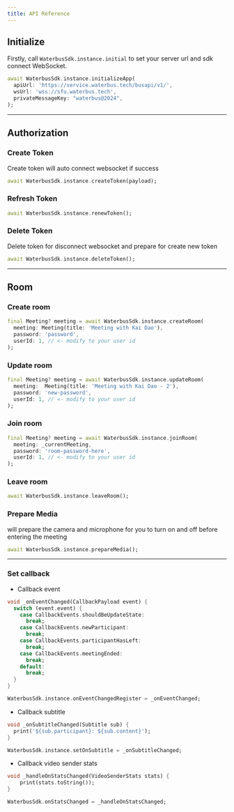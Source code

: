 ```yaml
---
title: API Reference
---
```


## Initialize

Firstly, call `WaterbusSdk.instance.initial` to set your server url and sdk connect WebSocket.

```dart
await WaterbusSdk.instance.initializeApp(
  apiUrl: 'https://service.waterbus.tech/busapi/v1/',
  wsUrl: 'wss://sfu.waterbus.tech',
  privateMessageKey: "waterbus@2024",
);
```

---

## Authorization

### Create Token

Create token will auto connect websocket if success

```dart
await WaterbusSdk.instance.createToken(payload);
```

### Refresh Token

```dart
await WaterbusSdk.instance.renewToken();
```

### Delete Token

Delete token for disconnect websocket and prepare for create new token

```dart
await WaterbusSdk.instance.deleteToken();
```

---

## Room

### Create room

```dart
final Meeting? meeting = await WaterbusSdk.instance.createRoom(
  meeting: Meeting(title: 'Meeting with Kai Dao'),
  password: 'password',
  userId: 1, // <- modify to your user id
);
```

### Update room

```dart
final Meeting? meeting = await WaterbusSdk.instance.updateRoom(
  meeting:  Meeting(title: 'Meeting with Kai Dao - 2'),
  password: 'new-password',
  userId: 1, // <- modify to your user id
);
```

### Join room

```dart
final Meeting? meeting = await WaterbusSdk.instance.joinRoom(
  meeting: _currentMeeting,
  password: 'room-password-here',
  userId: 1, // <- modify to your user id
);
```

### Leave room

```dart
await WaterbusSdk.instance.leaveRoom();
```

### Prepare Media

<Callout>
will prepare the camera and microphone for you to turn on and off before entering the meeting
</Callout>

```dart
await WaterbusSdk.instance.prepareMedia();
```

---

### Set callback

- Callback event

```dart
void _onEventChanged(CallbackPayload event) {
  switch (event.event) {
    case CallbackEvents.shouldBeUpdateState:
      break;
    case CallbackEvents.newParticipant:
      break;
    case CallbackEvents.participantHasLeft:
      break;
    case CallbackEvents.meetingEnded:
      break;
    default:
      break;
  }
}

WaterbusSdk.instance.onEventChangedRegister = _onEventChanged;
```

- Callback subtitle

```dart
void _onSubtitleChanged(Subtitle sub) {
  print('${sub.participant}: ${sub.content}');
}

WaterbusSdk.instance.setOnSubtitle = _onSubtitleChanged;
```

- Callback video sender stats

```dart
void _handleOnStatsChanged(VideoSenderStats stats) {
    print(stats.toString());
}

WaterbusSdk.onStatsChanged = _handleOnStatsChanged;
```